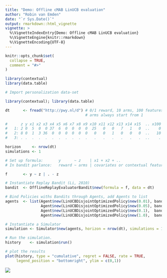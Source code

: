 ```yaml
---
title: "Demo: Offline cMAB LinUCB evaluation"
author: "Robin van Emden"
date: "`r Sys.Date()`"
output: rmarkdown::html_vignette
vignette: >
  %\VignetteIndexEntry{Demo: Offline cMAB LinUCB evaluation}
  %\VignetteEngine{knitr::rmarkdown}
  %\VignetteEncoding{UTF-8}
---
```


```r
knitr::opts_chunk$set(
  collapse = TRUE,
  comment = "#>"
)
```

```r
library(contextual)
library(data.table)

# Import personalization data-set

library(contextual); library(data.table)

dt      <- fread("http://pwy.nl/d") # 0/1 reward, 10 arms, 100 features
                                    # arms always start from 1

#      z y x1 x2 x3 x4 x5 x6 x7 x8 x9 x10 x11 x12 x13 x14 x15  .. x100
#   1: 2 0  5  0  0 37  6  0  0  0  0  25   0   0   7   1   0  ..    0
#   2: 8 0  1  3 36  0  0  0  0  0  0   0   0   1   0   0   0  ..   10
#   3: . .  .  .  .  .  .  .  .  .  .   .   .   .   .   .   .  ..    .

horizon     <- nrow(dt)
simulations <- 1

# Set up formula:       y      ~ z    | x1 + x2 + ..
# In bandit parlance:   reward ~ arms | covariates or contextual features

f       <- y ~ z | . - z

# Instantiate Replay Bandit (Li, 2010)
bandit  <- OfflineReplayEvaluatorBandit$new(formula = f, data = dt)

# Bind Policies withs Bandits through Agents, add Agents to list
agents  <- list(Agent$new(LinUCBDisjointOptimizedPolicy$new(0.01), bandit, "alpha = 0.01"),
                Agent$new(LinUCBDisjointOptimizedPolicy$new(0.05), bandit, "alpha = 0.05"),
                Agent$new(LinUCBDisjointOptimizedPolicy$new(0.1),  bandit, "alpha = 0.1"),
                Agent$new(LinUCBDisjointOptimizedPolicy$new(1.0),  bandit, "alpha = 1.0"))

# Instantiate a Simulator
simulation <- Simulator$new(agents, horizon = nrow(dt), simulations = 1)

# Run the simulation.
history    <- simulation$run()

# plot the results
plot(history, type = "cumulative", regret = FALSE, rate = TRUE, 
     legend_position = "bottomright", ylim = c(0,1))
```

![](linucboffline.png)
